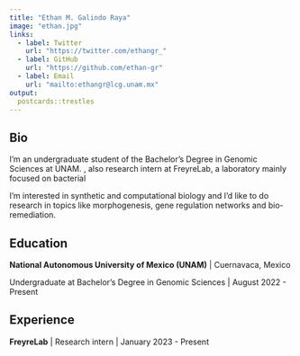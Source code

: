 ```yaml
---
title: "Ethan M. Galindo Raya"
image: "ethan.jpg"
links:
  - label: Twitter
    url: "https://twitter.com/ethangr_"
  - label: GitHub
    url: "https://github.com/ethan-gr"
  - label: Email
    url: "mailto:ethangr@lcg.unam.mx"
output:
  postcards::trestles
---
```

 
## Bio

I'm an undergraduate student of the Bachelor's Degree in Genomic Sciences at UNAM. , also research intern at FreyreLab, a laboratory mainly focused on bacterial 

I'm interested in synthetic and computational biology and I'd like to do research 
in topics like morphogenesis, gene regulation networks and bio-remediation.

## Education

**National Autonomous University of Mexico (UNAM)** | Cuernavaca, Mexico

Undergraduate at Bachelor's Degree in Genomic Sciences | August 2022 - Present

## Experience

**FreyreLab** | Research intern | January 2023 - Present
